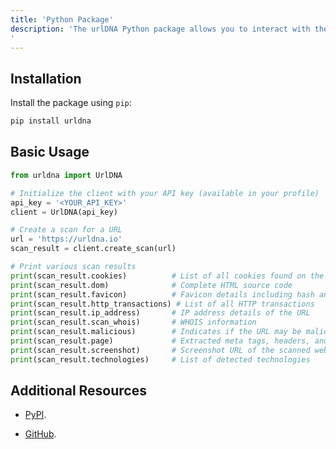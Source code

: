 ```yaml
---
title: 'Python Package'
description: 'The urlDNA Python package allows you to interact with the URLDNA API for scanning and analyzing URLs. With this package, you can retrieve scan results, extract metadata, and detect potential threats.
'
---
```


## Installation

Install the package using `pip`:

```sh
pip install urldna
```

## Basic Usage

```python
from urldna import UrlDNA

# Initialize the client with your API key (available in your profile)
api_key = '<YOUR_API_KEY>'
client = UrlDNA(api_key)

# Create a scan for a URL
url = 'https://urldna.io'
scan_result = client.create_scan(url)

# Print various scan results
print(scan_result.cookies)          # List of all cookies found on the webpage
print(scan_result.dom)              # Complete HTML source code
print(scan_result.favicon)          # Favicon details including hash and URL
print(scan_result.http_transactions) # List of all HTTP transactions
print(scan_result.ip_address)       # IP address details of the URL
print(scan_result.scan_whois)       # WHOIS information
print(scan_result.malicious)        # Indicates if the URL may be malicious (beta feature)
print(scan_result.page)             # Extracted meta tags, headers, and text content
print(scan_result.screenshot)       # Screenshot URL of the scanned webpage
print(scan_result.technologies)     # List of detected technologies
```

## Additional Resources

* [PyPI](https://pypi.org/project/urlDNA/).

* [GitHub](https://github.com/urldna/urldna).